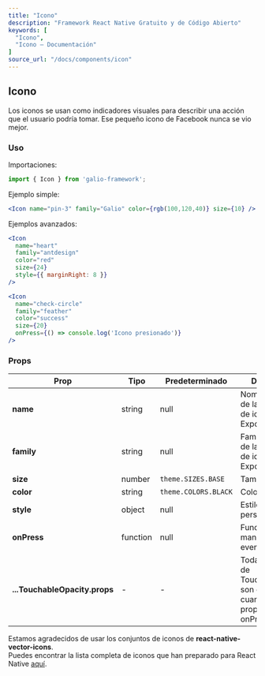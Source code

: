 ```yaml
---
title: "Icono"
description: "Framework React Native Gratuito y de Código Abierto"
keywords: [
  "Icono",
  "Icono – Documentación"
]
source_url: "/docs/components/icon"
---
```


## Icono

Los iconos se usan como indicadores visuales para describir una acción que el usuario podría tomar. Ese pequeño icono de Facebook nunca se vio mejor.

### Uso

Importaciones:

```jsx
import { Icon } from 'galio-framework';
```

Ejemplo simple:

```jsx
<Icon name="pin-3" family="Galio" color={rgb(100,120,40)} size={10} />
```

Ejemplos avanzados:

```jsx
<Icon 
  name="heart" 
  family="antdesign" 
  color="red" 
  size={24}
  style={{ marginRight: 8 }}
/>

<Icon 
  name="check-circle" 
  family="feather" 
  color="success" 
  size={20}
  onPress={() => console.log('Icono presionado')}
/>
```

### Props

| Prop       | Tipo     | Predeterminado              | Descripción                                                                 |
|------------|----------|-----------------------------|-----------------------------------------------------------------------------|
| **name**   | string   | null                       | Nombre del icono de la biblioteca de iconos de Expo                        |
| **family** | string   | null                       | Familia del icono de la biblioteca de iconos de Expo                       |
| **size**   | number   | `theme.SIZES.BASE`         | Tamaño del icono                                                            |
| **color**  | string   | `theme.COLORS.BLACK`       | Color del icono                                                             |
| **style**  | object   | null                       | Estilos personalizados                                                     |
| **onPress**| function | null                       | Función manejadora del evento de presión                                   |
| **...TouchableOpacity.props** | - | - | Todas las props de TouchableOpacity son compatibles cuando se proporciona onPress |

Estamos agradecidos de usar los conjuntos de iconos de **react-native-vector-icons**.  
Puedes encontrar la lista completa de iconos que han preparado para React Native [aquí](https://oblador.github.io/react-native-vector-icons/).
